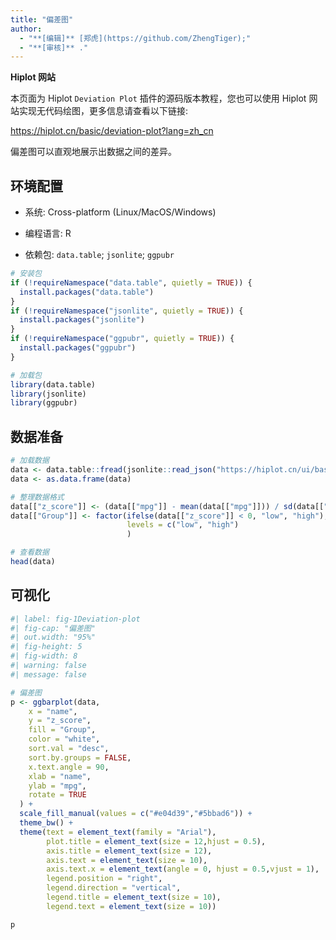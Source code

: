 ```yaml
---
title: "偏差图"
author:
  - "**[编辑]** [郑虎](https://github.com/ZhengTiger);"
  - "**[审核]** ."
---
```


::: callout-note
**Hiplot 网站**

本页面为 Hiplot `Deviation Plot` 插件的源码版本教程，您也可以使用 Hiplot 网站实现无代码绘图，更多信息请查看以下链接:

<https://hiplot.cn/basic/deviation-plot?lang=zh_cn>
:::

偏差图可以直观地展示出数据之间的差异。

## 环境配置

-   系统: Cross-platform (Linux/MacOS/Windows)

-   编程语言: R

-   依赖包: `data.table`; `jsonlite`; `ggpubr`

```r
# 安装包
if (!requireNamespace("data.table", quietly = TRUE)) {
  install.packages("data.table")
}
if (!requireNamespace("jsonlite", quietly = TRUE)) {
  install.packages("jsonlite")
}
if (!requireNamespace("ggpubr", quietly = TRUE)) {
  install.packages("ggpubr")
}

# 加载包
library(data.table)
library(jsonlite)
library(ggpubr)
```

## 数据准备

```r
# 加载数据
data <- data.table::fread(jsonlite::read_json("https://hiplot.cn/ui/basic/deviation-plot/data.json")$exampleData$textarea[[1]])
data <- as.data.frame(data)

# 整理数据格式
data[["z_score"]] <- (data[["mpg"]] - mean(data[["mpg"]])) / sd(data[["mpg"]])
data[["Group"]] <- factor(ifelse(data[["z_score"]] < 0, "low", "high"),
                          levels = c("low", "high")
                          )

# 查看数据
head(data)
```

## 可视化

```r
#| label: fig-1Deviation-plot
#| fig-cap: "偏差图"
#| out.width: "95%"
#| fig-height: 5
#| fig-width: 8
#| warning: false
#| message: false

# 偏差图
p <- ggbarplot(data,
    x = "name",
    y = "z_score",
    fill = "Group",
    color = "white",
    sort.val = "desc",
    sort.by.groups = FALSE,
    x.text.angle = 90,
    xlab = "name",
    ylab = "mpg",
    rotate = TRUE
  ) +
  scale_fill_manual(values = c("#e04d39","#5bbad6")) +
  theme_bw() +
  theme(text = element_text(family = "Arial"),
        plot.title = element_text(size = 12,hjust = 0.5),
        axis.title = element_text(size = 12),
        axis.text = element_text(size = 10),
        axis.text.x = element_text(angle = 0, hjust = 0.5,vjust = 1),
        legend.position = "right",
        legend.direction = "vertical",
        legend.title = element_text(size = 10),
        legend.text = element_text(size = 10))

p
```

